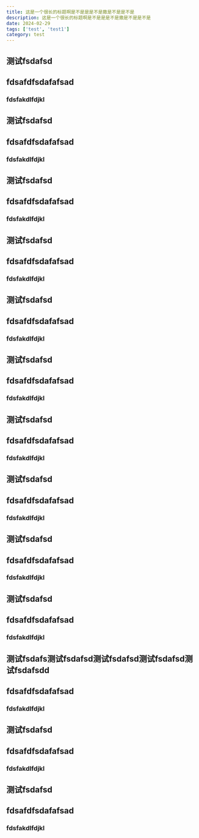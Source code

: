 ```yaml
---
title: 这是一个很长的标题啊是不是是是不是撒是不是是不是 
description: 这是一个很长的标题啊是不是是是不是撒是不是是不是  
date: 2024-02-29
tags: ['test', 'test1']
category: test
---
```


## 测试fsdafsd

## fdsafdfsdafafsad


### fdsfakdlfdjkl


## 测试fsdafsd

## fdsafdfsdafafsad


### fdsfakdlfdjkl

## 测试fsdafsd

## fdsafdfsdafafsad


### fdsfakdlfdjkl

## 测试fsdafsd

## fdsafdfsdafafsad


### fdsfakdlfdjkl

## 测试fsdafsd

## fdsafdfsdafafsad


### fdsfakdlfdjkl

## 测试fsdafsd

## fdsafdfsdafafsad


### fdsfakdlfdjkl

## 测试fsdafsd

## fdsafdfsdafafsad


### fdsfakdlfdjkl

## 测试fsdafsd

## fdsafdfsdafafsad


### fdsfakdlfdjkl

## 测试fsdafsd

## fdsafdfsdafafsad


### fdsfakdlfdjkl

## 测试fsdafsd

## fdsafdfsdafafsad


### fdsfakdlfdjkl

## 测试fsdafs测试fsdafsd测试fsdafsd测试fsdafsd测试fsdafsdd

## fdsafdfsdafafsad


### fdsfakdlfdjkl

## 测试fsdafsd

## fdsafdfsdafafsad


### fdsfakdlfdjkl

## 测试fsdafsd

## fdsafdfsdafafsad


### fdsfakdlfdjkl
